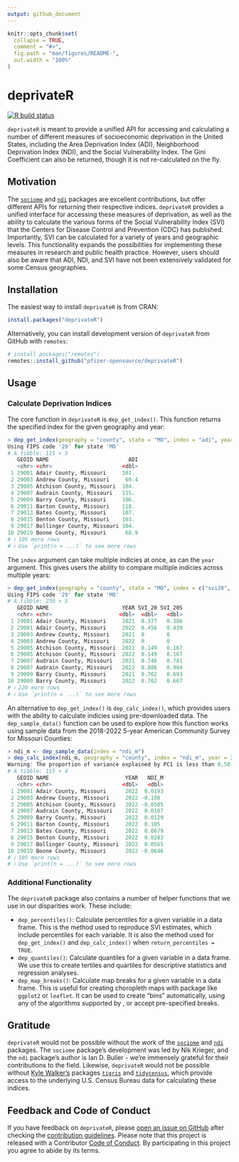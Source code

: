 ```yaml
---
output: github_document
---
```


<!-- README.md is generated from README.Rmd. Please edit that file -->

```r
knitr::opts_chunk$set(
  collapse = TRUE,
  comment = "#>",
  fig.path = "man/figures/README-",
  out.width = "100%"
)
```

# deprivateR

[![R build status](https://github.com/pfizer-opensource/deprivateR/workflows/R-CMD-check/badge.svg)](https://github.com/pfizer-opensource/deprivateR/actions)

`deprivateR` is meant to provide a unified API for accessing and calculating a number of different measures of socioeconomic deprivation in the United States, including the Area Deprivation Index (ADI), Neighborhood Deprivation Index (NDI), and the Social Vulnerability Index. The Gini Coefficient can also be returned, though it is not re-calculated on the fly. 

## Motivation
The [`sociome`](https://CRAN.R-project.org/package=sociome) and [`ndi`](https://CRAN.R-project.org/package=ndi) packages are excellent contributions, but offer different APIs for returning their respective indices. `deprivateR` provides a unified interface for accessing these measures of deprivation, as well as the ability to calculate the various forms of the Social Vulnerability Index (SVI) that the Centers for Disease Control and Prevention (CDC) has published. Importantly, SVI can be calculated for a variety of years and geographic levels. This functionality expands the possibilities for implementing these measures in research and public health practice. However, users should also be aware that ADI, NDI, and SVI have not been extensively validated for some Census geographies.

## Installation
The easiest way to install `deprivateR` is from CRAN:

```r
install.packages("deprivateR")
```

Alternatively, you can install development version of `deprivateR` from GitHub with `remotes`:

```r
# install.packages("remotes")
remotes::install_github("pfizer-opensource/deprivateR")
```

## Usage
### Calculate Deprivation Indices
The core function in `deprivateR` is `dep_get_index()`. This function returns the specified index for the given geography and year:

```r
> dep_get_index(geography = "county", state = "MO", index = "adi", year = 2022)
Using FIPS code '29' for state 'MO'
# A tibble: 115 × 3
   GEOID NAME                         ADI
   <chr> <chr>                      <dbl>
 1 29001 Adair County, Missouri     101. 
 2 29003 Andrew County, Missouri     69.4
 3 29005 Atchison County, Missouri  104. 
 4 29007 Audrain County, Missouri   115. 
 5 29009 Barry County, Missouri     106. 
 6 29011 Barton County, Missouri    118. 
 7 29013 Bates County, Missouri     107. 
 8 29015 Benton County, Missouri    103. 
 9 29017 Bollinger County, Missouri 104. 
10 29019 Boone County, Missouri      68.9
# ℹ 105 more rows
# ℹ Use `print(n = ...)` to see more rows
```

The `index` argument can take multiple indicies at once, as can the `year` argument. This gives users the ability to compare multiple indicies across multiple years:

```r
> dep_get_index(geography = "county", state = "MO", index = c("svi20", "svi20s"), year = c(2021, 2022))
Using FIPS code '29' for state 'MO'
# A tibble: 230 × 5
   GEOID NAME                       YEAR SVI_20 SVI_20S
   <chr> <chr>                     <dbl>  <dbl>   <dbl>
 1 29001 Adair County, Missouri     2021  0.377   0.386
 2 29001 Adair County, Missouri     2022  0.456   0.439
 3 29003 Andrew County, Missouri    2021  0       0    
 4 29003 Andrew County, Missouri    2022  0       0    
 5 29005 Atchison County, Missouri  2021  0.149   0.167
 6 29005 Atchison County, Missouri  2022  0.149   0.167
 7 29007 Audrain County, Missouri   2021  0.746   0.781
 8 29007 Audrain County, Missouri   2022  0.886   0.904
 9 29009 Barry County, Missouri     2021  0.702   0.693
10 29009 Barry County, Missouri     2022  0.702   0.667
# ℹ 220 more rows
# ℹ Use `print(n = ...)` to see more rows
```

An alternative to `dep_get_index()` is `dep_calc_index()`, which provides users with the ability to calculate indicies using pre-downloaded data. The `dep_sample_data()` function can be used to explore how this function works using sample data from the 2018-2022 5-year American Community Survey for Missouri Counties:

```r
> ndi_m <- dep_sample_data(index = "ndi_m")
> dep_calc_index(ndi_m, geography = "county", index = "ndi_m", year = 2022)
Warning: The proportion of variance explained by PC1 is less than 0.50.
# A tibble: 115 × 4
   GEOID NAME                        YEAR   NDI_M
   <chr> <chr>                      <dbl>   <dbl>
 1 29001 Adair County, Missouri      2022  0.0193
 2 29003 Andrew County, Missouri     2022 -0.108 
 3 29005 Atchison County, Missouri   2022 -0.0505
 4 29007 Audrain County, Missouri    2022  0.0107
 5 29009 Barry County, Missouri      2022  0.0129
 6 29011 Barton County, Missouri     2022  0.105 
 7 29013 Bates County, Missouri      2022  0.0679
 8 29015 Benton County, Missouri     2022  0.0283
 9 29017 Bollinger County, Missouri  2022  0.0565
10 29019 Boone County, Missouri      2022 -0.0646
# ℹ 105 more rows
# ℹ Use `print(n = ...)` to see more rows
```

### Additional Functionality
The `deprivateR` package also contains a number of helper functions that we use in our disparities work. These include:

  * `dep_percentiles()`: Calculate percentiles for a given variable in a data frame. This is the method used to reproduce SVI estimates, which include percentiles for each variable. It is also the method used for `dep_get_index()` and `dep_calc_index()` when `return_percentiles = TRUE`.
  * `dep_quantiles()`: Calculate quantiles for a given variable in a data frame. We use this to create tertiles and quartiles for descriptive statistics and regression analyses.
  * `dep_map_breaks()`: Calculate map breaks for a given variable in a data frame. This is useful for creating choropleth maps with package like `ggplot2` or `leaflet`. It can be used to create "bins" automatically, using any of the algorithms supported by \code{classInt::classIntervals()}, or accept pre-specified breaks. 

## Gratitude
`deprivateR` would not be possible without the work of the [`sociome`](https://CRAN.R-project.org/package=sociome) and [`ndi`](https://CRAN.R-project.org/package=ndi) packages. The `sociome` package's development was led by Nik Krieger, and the `ndi` package's author is Ian D. Buller - we're immensely grateful for their contributions to the field. Likewise, `deprivateR` would not be possible without [Kyle Walker's](https://walker-data.com) packages [`tigris`](https://CRAN.R-project.org/package=tigris) and [`tidycensus`](https://walker-data.com/tidycensus/), which provide access to the underlying U.S. Census Bureau data for calculating these indices.

## Feedback and Code of Conduct
If you have feedback on `deprivateR`, please [open an issue on GitHub](https://github.com/pfizer-opensource/deprivateR/issues) after checking the [contribution guidelines](https://github.com/pfizer-opensource/deprivateR/blob/main/.github/CONTRIBUTING.md). Please note that this project is released with a Contributor [Code of Conduct](https://github.com/pfizer-opensource/deprivateR/blob/main/.github/CODE_OF_CONDUCT.md). By participating in this project you agree to abide by its terms.
